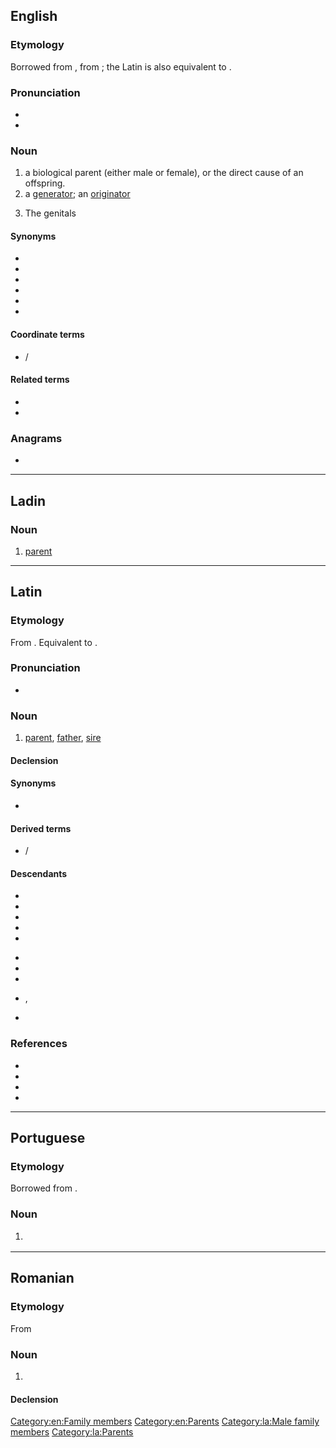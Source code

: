 {{also|genitôr}}
==English==

===Etymology===
{{root|en|ine-pro|*ǵenh₁-}}
Borrowed from {{bor|en|la|genitor}}, from {{der|en|ine-pro|*ǵénh₁tōr}}; the Latin is also equivalent to {{suffix|la|gignō|tor|nocat=1}}.

===Pronunciation===
* {{IPA|en|/ˈdʒɛnɪtə(ɹ)/}}
* {{audio|en|LL-Q1860 (eng)-Vealhurl-genitor.wav|Audio (RP)}}

===Noun===
{{en-noun}}

# a biological parent (either male or female), or the direct cause of an offspring.
# a [[generator]]; an [[originator]]
#: {{rfquotek|en|Sheldon}}
# {{lb|en|obsolete|in the plural}} The genitals
#: {{rfquotek|en|Holland}}

====Synonyms====
* {{l|en|biofather}}
* {{l|en|biomother}}
* {{l|en|bioparent}}
* {{l|en|birthfather}}
* {{l|en|birthmother}}
* {{l|en|birthparent}}

====Coordinate terms====
* {{l|en|genetrix}} / {{l|en|genitrix||female genitor}}

====Related terms====
* {{l|en|progenitor}}
* {{l|en|progenitrix}}

===Anagrams===
* {{anagrams|en|a=eginort|Negrito|ergotin|negrito|toe ring|toering|trigone}}

[[Category:en:Family members]]
[[Category:en:Parents]]

----

==Ladin==

===Noun===
{{lld-noun|m|genitores}}

# [[parent]]

----

==Latin==

===Etymology===
{{root|la|ine-pro|*ǵenh₁-}}
From {{der|la|ine-pro|*ǵénh₁tōr||parent}}. Equivalent to {{suffix|la|gignō|tor}}.

===Pronunciation===
* {{la-IPA|genitor|eccl=yes}}

===Noun===
{{la-noun|genitor<3>|f=genetrīx|f2=genitrīx}}

# [[parent]], [[father]], [[sire]]

====Declension====
{{la-ndecl|genitor<3>}}

====Synonyms====
* {{l|la|pater}}

====Derived terms====
* {{l|la|genetrīx}} / {{l|la|genitrīx}}

====Descendants====
{{top2}}
* {{desc|en|genitor}}
* {{desc|fr|géniteur}}
* {{desc|fur|genitôr}}
* {{desc|io|genitoro}}
* {{desc|it|genitore}}
{{mid2}}
* {{desc|lad|jenitor|tr=יניטור‎זﬞ}}
* {{desc|pt|genitor}}
* {{desc|rm|genitur}}
* {{desc|scn|genituri}}, {{l|scn|ginituri}}
* {{desc|es|genitor}}
{{bottom}}

===References===
* {{R:L&S}}
* {{R:Elementary Lewis}}
* {{R:du Cange}}
* {{R:Gaffiot}}

[[Category:la:Male family members]]
[[Category:la:Parents]]

----

==Portuguese==

===Etymology===
Borrowed from {{bor|pt|la|genitor}}.

===Noun===
{{pt-noun|m|f=genitora}}

# {{l|en|genitor}} {{gloss|biological parent}}

----

==Romanian==

===Etymology===
From {{bor|ro|fr|géniteur}}

===Noun===
{{ro-noun|m|genitori}}

# {{l|en|genitor}} {{gloss|biological parent}}

====Declension====
{{ro-noun-m}}